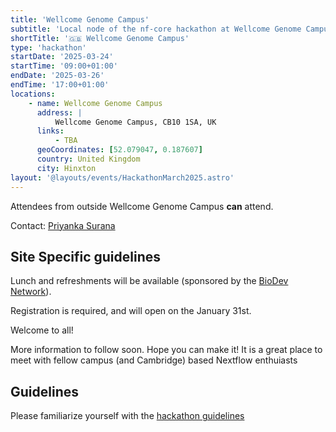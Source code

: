 ```yaml
---
title: 'Wellcome Genome Campus'
subtitle: 'Local node of the nf-core hackathon at Wellcome Genome Campus, Hinxton, UK'
shortTitle: '🇬🇧 Wellcome Genome Campus'
type: 'hackathon'
startDate: '2025-03-24'
startTime: '09:00+01:00'
endDate: '2025-03-26'
endTime: '17:00+01:00'
locations:
    - name: Wellcome Genome Campus
      address: |
          Wellcome Genome Campus, CB10 1SA, UK
      links:
          - TBA
      geoCoordinates: [52.079047, 0.187607]
      country: United Kingdom
      city: Hinxton
layout: '@layouts/events/HackathonMarch2025.astro'
---
```


Attendees from outside Wellcome Genome Campus **can** attend.

Contact: [Priyanka Surana](mailto:biodev@sanger.ac.uk)

## Site Specific guidelines

Lunch and refreshments will be available (sponsored by the [BioDev Network](https://www.linkedin.com/company/biodev-network/)).

Registration is required, and will open on the January 31st.

Welcome to all!

More information to follow soon. Hope you can make it!
It is a great place to meet with fellow campus (and Cambridge) based Nextflow enthuiasts

## Guidelines

Please familiarize yourself with the [hackathon guidelines](https://nf-co.re/events/2025/hackathon-march-2025#in-person-local-sites)
